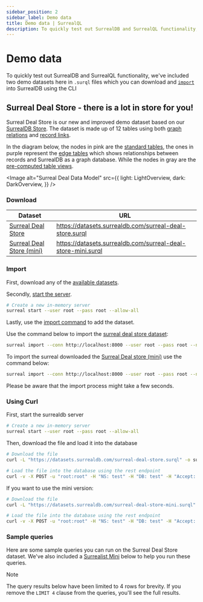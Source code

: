 ---
sidebar_position: 2
sidebar_label: Demo data
title: Demo data | SurrealQL
description: To quickly test out SurrealDB and SurrealQL functionality, we've included demo data which you can download and import into SurrealDB.
---




# Demo data

To quickly test out SurrealDB and SurrealQL functionality, we've included two demo datasets here in `.surql` files which you can download and [`import`](/docs/surrealdb/cli/import) into SurrealDB using the CLI

## Surreal Deal Store - there is a lot in store for you!

Surreal Deal Store is our new and improved demo dataset based on our [SurrealDB Store](https://surrealdb.store/).
The dataset is made up of 12 tables using both [graph relations](/docs/surrealql/statements/relate) and [record links](/docs/surrealql/datamodel/records).

In the diagram below, the nodes in pink are the [standard tables](/docs/surrealql/statements/define/table), the ones in purple represent the [edge tables](/docs/surrealql/statements/relate) which shows relationships between records and SurrealDB as a graph database. While the nodes in gray are the [pre-computed table views](/docs/surrealql/statements/define/table).

<Image
  alt="Surreal Deal Data Model"
  src={{
    light: LightOverview,
    dark: DarkOverview,
  }}
/>


### Download

| Dataset                                                                          | URL                                                       |
| -------------------------------------------------------------------------------- | --------------------------------------------------------- |
| [Surreal Deal Store](https://datasets.surrealdb.com/surreal-deal-store.surql)             | https://datasets.surrealdb.com/surreal-deal-store.surql      |
| [Surreal Deal Store (mini)](https://datasets.surrealdb.com/surreal-deal-store-mini.surql) | https://datasets.surrealdb.com/surreal-deal-store-mini.surql |

### Import

First, download any of the [available datasets](#download).

Secondly, [start the server](/docs/surrealdb/cli/start).

```bash
# Create a new in-memory server
surreal start --user root --pass root --allow-all
```

Lastly, use the [import command](/docs/surrealdb/cli/import) to add the dataset.

Use the command below to import the [surreal deal store dataset](https://datasets.surrealdb.com/surreal-deal-store.surql):

```bash
surreal import --conn http://localhost:8000 --user root --pass root --ns test --db test surreal-deal-store.surql
```

To import the surreal downloaded the [Surreal Deal store (mini)](https://datasets.surrealdb.com/surreal-deal-store-mini.surql) use the command below:

```bash
surreal import --conn http://localhost:8000 --user root --pass root --ns test --db test surreal-deal-store-mini.surql
```

Please be aware that the import process might take a few seconds.


### Using Curl

First, start the surrealdb server

```bash
# Create a new in-memory server
surreal start --user root --pass root --allow-all
```

Then, download the file and load it into the database

```bash
# Download the file
curl -L "https://datasets.surrealdb.com/surreal-deal-store.surql" -o surreal-deal-store.surql

# Load the file into the database using the rest endpoint
curl -v -X POST -u "root:root" -H "NS: test" -H "DB: test" -H "Accept: application/json" --data-binary @surreal-deal-store.surql http://localhost:8000/import
```

If you want to use the mini version:

```bash
# Download the file
curl -L "https://datasets.surrealdb.com/surreal-deal-store-mini.surql" -o surreal-deal-store-mini.surql

# Load the file into the database using the rest endpoint
curl -v -X POST -u "root:root" -H "NS: test" -H "DB: test" -H "Accept: application/json" --data-binary @surreal-deal-store-mini.surql http://localhost:8000/import
```

### Sample queries

Here are some sample queries you can run on the Surreal Deal Store dataset. We've also included a [Surrealist Mini](https://surrealist.app/mini) below to help you run these queries.

> [!NOTE]
> The query results below have been limited to 4 rows for brevity. If you remove the `LIMIT 4` clause from the queries, you'll see the full results.



<SurrealistMini url='https://surrealist.app/mini?query=--+Query+1%3A+Using+record+links+to+select+from+the+seller+table+%0ASELECT%0A++name%2C%0A++seller.name%0AFROM+product+LIMIT+4%3B%0A%0A%0A--+Query+2%3A+Using+graph+relations+to+select+from+the+person+and+product+table%0ASELECT%0A++++time.created_at as order_date%2C%0A++++product_name%2C%0A++++%3C-person.name+as+person_name%2C%0A++++-%3Eproduct.details%0AFROM+order+LIMIT+4%3B%0A%0A%0A--+Query+3%3A+Conditional+filtering+based+on+an+embedded+object+property.%0ASELECT+%0A++name%2C%0A++email+%0AFROM+person+%0AWHERE+address.country+%3F%3D+%22England%22+LIMIT+4%3B%09%0A%0A%0A--+Query+4%3A+Conditional+filtering+using+relationships.%0ASELECT+*+FROM+review%0AWHERE+-%3Eproduct.sub_category+%3F%3D+%22Activewear%22+LIMIT+4%3B%0A%0A%0A--+Query+5%3A+Count+orders+based+on+order+status%0ASELECT+count%28%29+FROM+order%0AWHERE+order_status+IN+%5B+%22processed%22%2C+%22shipped%22%5D%0AGROUP+ALL+LIMIT+4%3B%0A%0A%0A--+Query+6%3A+Get+a+deduplicated+list+of+products+that+were+ordered%0ASELECT+%0A++++array%3A%3Adistinct%28product_name%29+as+ordered_products%0AFROM+order%0AGROUP+ALL+LIMIT+4%3B%0A%0A%0A--+Query+7%3A+Get+the+average+price+per+product+category%0ASELECT+%0A++++-%3Eproduct.category+AS+product_category%2C%0A++++math%3A%3Amean%28price%29+AS+avg_price%0AFROM+order%0AGROUP+BY+product_category%0AORDER+BY+avg_price+DESC+LIMIT+4%3B%0A%0A%0A--+Query+8%3A+encapsulating+logic+in+a+function%0ARETURN+fn%3A%3Anumber_of_unfulfilled_orders%28%29%3B%0A%0A%0A--+Query+9%3A+using+a+custom+fuction+for+currency+conversion%0ASELECT+%0A++++product_name%2C%0A++++fn%3A%3Apound_to_usd%28price%29+AS+price_usd%0AFROM+order+LIMIT+4%3B&dataset=surreal-deal-store&orientation=horizontal'/>

